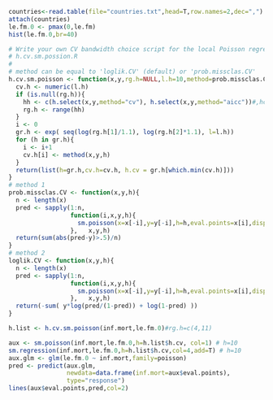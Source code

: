 ```r
countries<-read.table(file="countries.txt",head=T,row.names=2,dec=",")
attach(countries)
le.fm.0 <- pmax(0,le.fm)
hist(le.fm.0,br=40)
```


```r

# Write your own CV bandwidth choice script for the local Poisson regression.
# h.cv.sm.possion.R
#
# method can be equal to 'loglik.CV' (default) or 'prob.missclas.CV'
h.cv.sm.poisson <- function(x,y,rg.h=NULL,l.h=10,method=prob.missclas.CV){
  cv.h <- numeric(l.h)
  if (is.null(rg.h)){
    hh <- c(h.select(x,y,method="cv"), h.select(x,y,method="aicc"))#,hcv(x,y))
    rg.h <- range(hh)
  }
  i <- 0
  gr.h <- exp( seq(log(rg.h[1]/1.1), log(rg.h[2]*1.1), l=l.h))
  for (h in gr.h){
    i <- i+1
    cv.h[i] <- method(x,y,h)
  }
  return(list(h=gr.h,cv.h=cv.h, h.cv = gr.h[which.min(cv.h)]))
}
# method 1
prob.missclas.CV <- function(x,y,h){
  n <- length(x)
  pred <- sapply(1:n, 
                 function(i,x,y,h){
                   sm.poisson(x=x[-i],y=y[-i],h=h,eval.points=x[i],display="none")$estimate
                 },   x,y,h)
  return(sum(abs(pred-y)>.5)/n)
}
# method 2
loglik.CV <- function(x,y,h){
  n <- length(x)
  pred <- sapply(1:n, 
                 function(i,x,y,h){
                   sm.poisson(x=x[-i],y=y[-i],h=h,eval.points=x[i],display="none")$estimate
                 },   x,y,h)
  return(-sum( y*log(pred/(1-pred)) + log(1-pred) ))
}
```



```r
h.list <- h.cv.sm.poisson(inf.mort,le.fm.0)#rg.h=c(4,11)

aux <- sm.poisson(inf.mort,le.fm.0,h=h.list$h.cv, col=1) # h=10
sm.regression(inf.mort,le.fm.0,h=h.list$h.cv,col=4,add=T) # h=10
aux.glm <- glm(le.fm.0 ~ inf.mort,family=poisson)
pred <- predict(aux.glm, 
                newdata=data.frame(inf.mort=aux$eval.points),
                type="response")
lines(aux$eval.points,pred,col=2)
```
